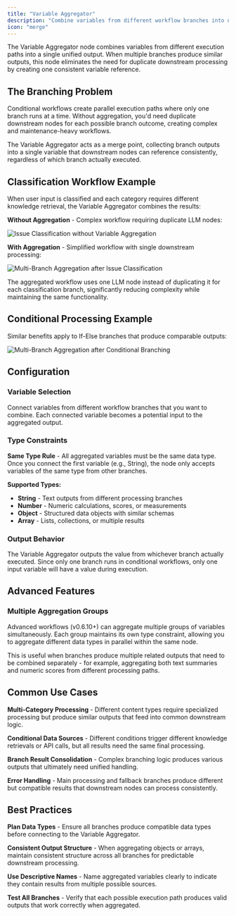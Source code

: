```yaml
---
title: "Variable Aggregator"
description: "Combine variables from different workflow branches into unified outputs"
icon: "merge"
---
```


The Variable Aggregator node combines variables from different execution paths into a single unified output. When multiple branches produce similar outputs, this node eliminates the need for duplicate downstream processing by creating one consistent variable reference.

## The Branching Problem

Conditional workflows create parallel execution paths where only one branch runs at a time. Without aggregation, you'd need duplicate downstream nodes for each possible branch outcome, creating complex and maintenance-heavy workflows.

The Variable Aggregator acts as a merge point, collecting branch outputs into a single variable that downstream nodes can reference consistently, regardless of which branch actually executed.

## Classification Workflow Example

When user input is classified and each category requires different knowledge retrieval, the Variable Aggregator combines the results:

**Without Aggregation** - Complex workflow requiring duplicate LLM nodes:

<Frame caption="Complex workflow without variable aggregation">
  <img src="https://assets-docs.dify.ai/dify-enterprise-mintlify/en/guides/workflow/node/7a7c91663c3799ce9d056b013d5df29c.png" alt="Issue Classification without Variable Aggregation" />
</Frame>

**With Aggregation** - Simplified workflow with single downstream processing:

<Frame caption="Simplified workflow using variable aggregation">
  <img src="https://assets-docs.dify.ai/dify-enterprise-mintlify/en/guides/workflow/node/2b1694936fdab4843f5edc3f2fd1e79a.png" alt="Multi-Branch Aggregation after Issue Classification" />
</Frame>

The aggregated workflow uses one LLM node instead of duplicating it for each classification branch, significantly reducing complexity while maintaining the same functionality.

## Conditional Processing Example

Similar benefits apply to If-Else branches that produce comparable outputs:

<Frame caption="Variable aggregation after conditional branching">
  <img src="https://assets-docs.dify.ai/dify-enterprise-mintlify/en/guides/workflow/node/ff0e5774a3eccc8a04c310ab9bae25e7.png" alt="Multi-Branch Aggregation after Conditional Branching" />
</Frame>

## Configuration

### Variable Selection

Connect variables from different workflow branches that you want to combine. Each connected variable becomes a potential input to the aggregated output.

### Type Constraints

**Same Type Rule** - All aggregated variables must be the same data type. Once you connect the first variable (e.g., String), the node only accepts variables of the same type from other branches.

**Supported Types:**
- **String** - Text outputs from different processing branches
- **Number** - Numeric calculations, scores, or measurements  
- **Object** - Structured data objects with similar schemas
- **Array** - Lists, collections, or multiple results

### Output Behavior

The Variable Aggregator outputs the value from whichever branch actually executed. Since only one branch runs in conditional workflows, only one input variable will have a value during execution.

## Advanced Features

### Multiple Aggregation Groups

Advanced workflows (v0.6.10+) can aggregate multiple groups of variables simultaneously. Each group maintains its own type constraint, allowing you to aggregate different data types in parallel within the same node.

This is useful when branches produce multiple related outputs that need to be combined separately - for example, aggregating both text summaries and numeric scores from different processing paths.

## Common Use Cases

**Multi-Category Processing** - Different content types require specialized processing but produce similar outputs that feed into common downstream logic.

**Conditional Data Sources** - Different conditions trigger different knowledge retrievals or API calls, but all results need the same final processing.

**Branch Result Consolidation** - Complex branching logic produces various outputs that ultimately need unified handling.

**Error Handling** - Main processing and fallback branches produce different but compatible results that downstream nodes can process consistently.

## Best Practices

**Plan Data Types** - Ensure all branches produce compatible data types before connecting to the Variable Aggregator.

**Consistent Output Structure** - When aggregating objects or arrays, maintain consistent structure across all branches for predictable downstream processing.

**Use Descriptive Names** - Name aggregated variables clearly to indicate they contain results from multiple possible sources.

**Test All Branches** - Verify that each possible execution path produces valid outputs that work correctly when aggregated.